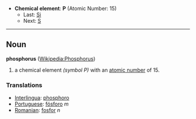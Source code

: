 *'''Chemical element''': '''P''' (Atomic Number: 15)
**Last: [[Silicon|Si]]
**Next: [[Sulfur|S]]
----
== Noun ==
'''phosphorus''' ([[en:Phosphorus|Wikipedia:Phosphorus]])

#a chemical element ''(symbol P)'' with an [[atomic number]] of 15.

===Translations===
*[[Interlingua]]: [[phosphoro]]
*[[Portuguese]]: [[fósforo]] ''m''
*[[Romanian]]: [[fosfor]] ''n''